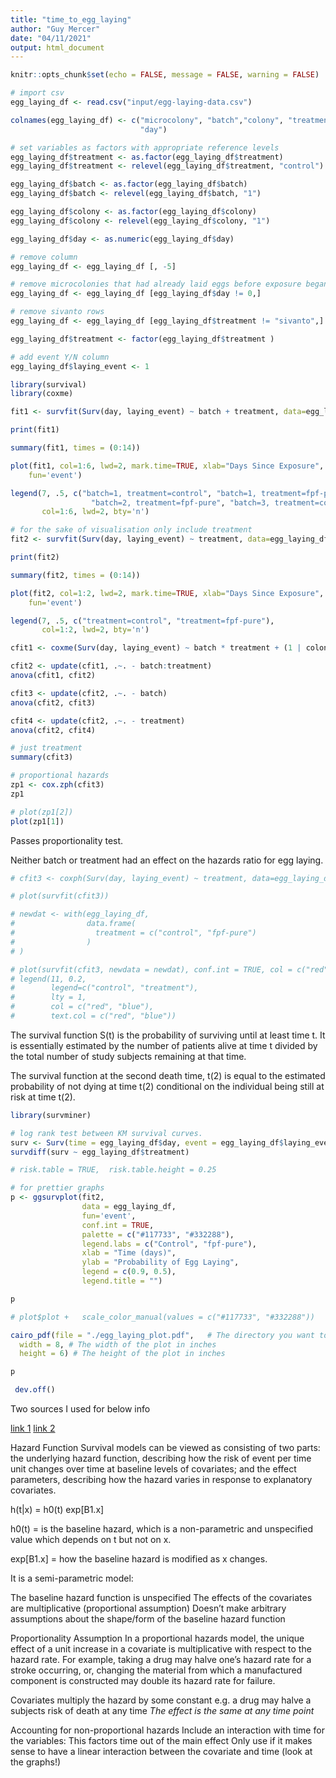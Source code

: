 ```yaml
---
title: "time_to_egg_laying"
author: "Guy Mercer"
date: "04/11/2021"
output: html_document
---
```


```r
knitr::opts_chunk$set(echo = FALSE, message = FALSE, warning = FALSE)
```

```r
# import csv
egg_laying_df <- read.csv("input/egg-laying-data.csv")

colnames(egg_laying_df) <- c("microcolony", "batch","colony", "treatment", "egg_laying_day", 
                             "day")

# set variables as factors with appropriate reference levels
egg_laying_df$treatment <- as.factor(egg_laying_df$treatment)
egg_laying_df$treatment <- relevel(egg_laying_df$treatment, "control")

egg_laying_df$batch <- as.factor(egg_laying_df$batch)
egg_laying_df$batch <- relevel(egg_laying_df$batch, "1")

egg_laying_df$colony <- as.factor(egg_laying_df$colony)
egg_laying_df$colony <- relevel(egg_laying_df$colony, "1")

egg_laying_df$day <- as.numeric(egg_laying_df$day)

# remove column
egg_laying_df <- egg_laying_df [, -5]

# remove microcolonies that had already laid eggs before exposure began
egg_laying_df <- egg_laying_df [egg_laying_df$day != 0,]

# remove sivanto rows
egg_laying_df <- egg_laying_df [egg_laying_df$treatment != "sivanto",]

egg_laying_df$treatment <- factor(egg_laying_df$treatment )

# add event Y/N column
egg_laying_df$laying_event <- 1
```

```r
library(survival)
library(coxme)

fit1 <- survfit(Surv(day, laying_event) ~ batch + treatment, data=egg_laying_df)

print(fit1)

summary(fit1, times = (0:14))

plot(fit1, col=1:6, lwd=2, mark.time=TRUE, xlab="Days Since Exposure", ylab="Egg Laying", #conf.int = TRUE
    fun='event')

legend(7, .5, c("batch=1, treatment=control", "batch=1, treatment=fpf-pure", "batch=2, treatment=control",
                  "batch=2, treatment=fpf-pure", "batch=3, treatment=control", "batch=3, treatment=fpf-pure"),
       col=1:6, lwd=2, bty='n')

# for the sake of visualisation only include treatment
fit2 <- survfit(Surv(day, laying_event) ~ treatment, data=egg_laying_df)

print(fit2)

summary(fit2, times = (0:14))

plot(fit2, col=1:2, lwd=2, mark.time=TRUE, xlab="Days Since Exposure", ylab="Egg Laying", #conf.int = TRUE
    fun='event')

legend(7, .5, c("treatment=control", "treatment=fpf-pure"),
       col=1:2, lwd=2, bty='n')
```

```r
cfit1 <- coxme(Surv(day, laying_event) ~ batch * treatment + (1 | colony), data=egg_laying_df)

cfit2 <- update(cfit1, .~. - batch:treatment)
anova(cfit1, cfit2)

cfit3 <- update(cfit2, .~. - batch)
anova(cfit2, cfit3)

cfit4 <- update(cfit2, .~. - treatment)
anova(cfit2, cfit4)

# just treatment
summary(cfit3)
```

```r
# proportional hazards
zp1 <- cox.zph(cfit3)
zp1

# plot(zp1[2])
plot(zp1[1])
```

Passes proportionality test. 

Neither batch or treatment had an effect on the hazards ratio for egg laying.  

```r
# cfit3 <- coxph(Surv(day, laying_event) ~ treatment, data=egg_laying_df)

# plot(survfit(cfit3))

# newdat <- with(egg_laying_df, 
#                data.frame(
#                  treatment = c("control", "fpf-pure")
#                )
# )

# plot(survfit(cfit3, newdata = newdat), conf.int = TRUE, col = c("red", "blue"), fun='event')
# legend(11, 0.2, 
#        legend=c("control", "treatment"),
#        lty = 1, 
#        col = c("red", "blue"),
#        text.col = c("red", "blue"))
```

The survival function S(t) is the probability of surviving until at least time t. It is essentially estimated by the number of patients alive at time t divided by the total number of study subjects remaining at that time.

The survival function at the second death time, t(2) is equal to the estimated probability of not dying at time t(2) conditional on the individual being still at risk at time t(2). 

```r
library(survminer)

# log rank test between KM survival curves.
surv <- Surv(time = egg_laying_df$day, event = egg_laying_df$laying_event)
survdiff(surv ~ egg_laying_df$treatment)

# risk.table = TRUE,  risk.table.height = 0.25

# for prettier graphs
p <- ggsurvplot(fit2,
                data = egg_laying_df,
                fun='event',
                conf.int = TRUE,
                palette = c("#117733", "#332288"),
                legend.labs = c("Control", "fpf-pure"),
                xlab = "Time (days)",
                ylab = "Probability of Egg Laying",
                legend = c(0.9, 0.5),
                legend.title = "")

p

# plot$plot +   scale_color_manual(values = c("#117733", "#332288")) 


```

```r
cairo_pdf(file = "./egg_laying_plot.pdf",   # The directory you want to save the file in
  width = 8, # The width of the plot in inches
  height = 6) # The height of the plot in inches

p

 dev.off()
```


Two sources I used for below info 

[link 1](https://rpubs.com/daspringate/survival)
[link 2](https://thomaselove.github.io/432-notes/cox-regression-models-for-survival-data-example-1.html)

Hazard Function
Survival models can be viewed as consisting of two parts: the underlying hazard function, describing how the risk of event per time unit changes over time at baseline levels of covariates; and the effect parameters, describing how the hazard varies in response to explanatory covariates.

h(t|x) = h0(t) exp[B1.x]

h0(t) = is the baseline hazard, which is a non-parametric and unspecified value which depends on t but not on x.

exp[B1.x] = how the baseline hazard is modified as x changes. 

It is a semi-parametric model:

The baseline hazard function is unspecified
The effects of the covariates are multiplicative (proportional assumption)
Doesn't make arbitrary assumptions about the shape/form of the baseline hazard function

Proportionality Assumption
In a proportional hazards model, the unique effect of a unit increase in a covariate is multiplicative with respect to the hazard rate. For example, taking a drug may halve one’s hazard rate for a stroke occurring, or, changing the material from which a manufactured component is constructed may double its hazard rate for failure.

Covariates multiply the hazard by some constant
e.g. a drug may halve a subjects risk of death at any time
*The effect is the same at any time point*

Accounting for non-proportional hazards
Include an interaction with time for the variables:
This factors time out of the main effect
Only use if it makes sense to have a linear interaction between the covariate and time (look at the graphs!)
